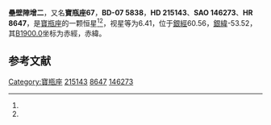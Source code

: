 {{Starbox begin
| name = 壘壁陣增二
}}
{{Starbox observe
| epoch = [[J2000.0|J2000.0]]
| constell = [[寶瓶座|寶瓶座]]<ref name=SIMBAD>{{cite web
 | url=http://simbad.u-strasbg.fr/simbad/sim-id?Ident=HR+8647
 | title=Pulsating variable Star
 | publisher=Centre de Données astronomiques de Strasbourg
 | work=SIMBAD
 | accessdate=2012-07-13
 | archive-date=2016-03-18
 | archive-url=https://web.archive.org/web/20160318225322/http://simbad.u-strasbg.fr/simbad/sim-id?Ident=HR+8647
 | dead-url=no
 }}</ref><ref name=DATA>{{cite web
 | url=http://vizier.u-strasbg.fr/viz-bin/VizieR-5?-out.add=.&-source=5050&-corr=PK=HR&-out.max=9999&HR=8647
 | title=VizieR Detailed Page
 | accessdate=2012-07-13
 | archive-date=2016-03-04
 | archive-url=https://web.archive.org/web/20160304194310/http://vizier.u-strasbg.fr/viz-bin/VizieR-5?-out.add=.&-source=5050&-corr=PK=HR&-out.max=9999&HR=8647
 | dead-url=no
 }}</ref>
| 星官 = [[壘壁陣|壘壁陣]]  [[室宿|室宿]] 
| ra = {{RA|22|43|14.3}}<ref name=SIMBAD /><ref name=DATA />
| dec = {{DEC|-6|57|46}}<ref name=SIMBAD /><ref name=DATA />
| appmag_v = 6.41<ref name=SIMBAD /><ref name=DATA />
}}
{{Starbox character
| class = A0Vn<ref name=SIMBAD /><ref name=DATA />
| b-v = -0.04<ref name=SIMBAD /><ref name=DATA />
| u-b = -0.11<ref name=SIMBAD /><ref name=DATA />
| r-i = <ref name=SIMBAD /><ref name=DATA />
| variable = 
}}
{{Starbox astrometry
| radial_v = -0.11
| prop_mo_ra = 2
| parallax = 
| p_error = 
}}
{{Starbox catalog
| names =BD-07 5838，[[SAO星表|SAO]] 146273，[[HD星表|HD]] 215143，[[HR星表|HR]] 8647}}
{{Starbox reference |Simbad=HR+8647}}
{{Starbox end}}

'''壘壁陣增二'''，又名'''寶瓶座67'''，'''BD-07 5838'''，'''HD 215143'''、'''SAO 146273'''、'''HR 8647'''，是[[寶瓶座|寶瓶座]]的一颗恒星<ref name=SIMBAD /><ref name=DATA />，视星等为6.41，位于[[銀道座標系|銀經]]60.56，[[銀道座標系|銀緯]]-53.52，其[[B1900.0|B1900.0]]坐标为赤經{{RA|22|38|0.9}}，赤緯{{DEC|-7|-53.52|11}}。

== 参考文献 ==
{{reflist}}

{{star-stub}}

{{寶瓶座恒星}}
[[Category:寶瓶座|Category:寶瓶座]]
[[Category:HD和HDE天體|215143]]
[[Category:HR天體|8647]]
[[Category:SAO天體|146273]]